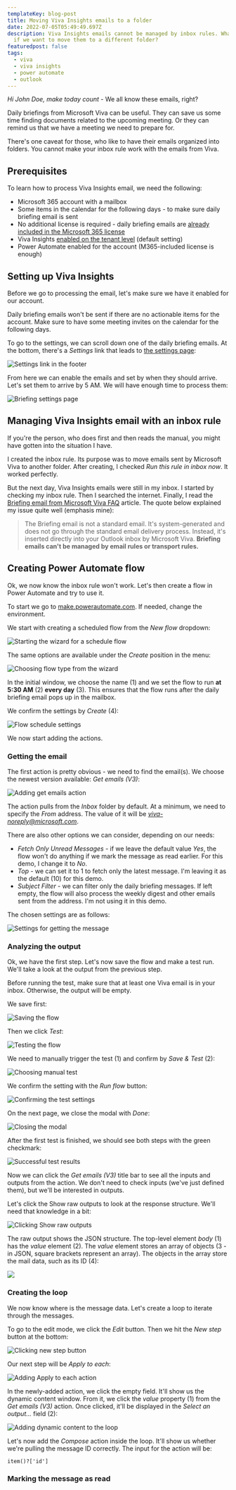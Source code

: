 ```yaml
---
templateKey: blog-post
title: Moving Viva Insights emails to a folder
date: 2022-07-05T05:49:49.697Z
description: Viva Insights emails cannot be managed by inbox rules. What to do
  if we want to move them to a different folder?
featuredpost: false
tags:
  - viva
  - viva insights
  - power automate
  - outlook
---
```

*Hi John Doe, make today count* - We all know these emails, right? 

Daily briefings from Microsoft Viva can be useful. They can save us some time finding documents related to the upcoming meeting. Or they can remind us that we have a meeting we need to prepare for.

There's one caveat for those, who like to have their emails organized into folders. You cannot make your inbox rule work with the emails from Viva.

## Prerequisites

To learn how to process Viva Insights email, we need the following:

* Microsoft 365 account with a mailbox
* Some items in the calendar for the following days - to make sure daily briefing email is sent
* No additional license is required - daily briefing emails are [already included in the Microsoft 365 license](https://www.microsoft.com/en-us/microsoft-viva/pricing)
* Viva Insights [enabled on the tenant level](https://docs.microsoft.com/en-us/viva/insights/personal/briefing/be-admin#tenant-level-configuration) (default setting)
* Power Automate enabled for the account (M365-included license is enough)

## Setting up Viva Insights

Before we go to processing the email, let's make sure we have it enabled for our account.

<Tip>

Daily briefing emails won't be sent if there are no actionable items for the account. Make sure to have some meeting invites on the calendar for the following days.

</Tip>

To go to the settings, we can scroll down one of the daily briefing emails. At the bottom, there's a *Settings* link that leads to [](https://cortana.office.com/settings)[the settings page](https://cortana.office.com/settings):

![Settings link in the footer](../../img/20220705-094930-wyggxwz1x6.png)

From here we can enable the emails and set by when they should arrive. Let's set them to arrive by 5 AM. We will have enough time to process them:

![Briefing settings page](../../img/20220705-095551-9urztlixlp.png)

## Managing Viva Insights email with an inbox rule

If you're the person, who does first and then reads the manual, you might have gotten into the situation I have.

I created the inbox rule. Its purpose was to move emails sent by Microsoft Viva to another folder. After creating, I checked *Run this rule in inbox now*. It worked perfectly.

But the next day, Viva Insights emails were still in my inbox. I started by checking my inbox rule. Then I searched the internet. Finally, I read the [Briefing email from Microsoft Viva FAQ](https://docs.microsoft.com/en-us/viva/insights/personal/briefing/be-faqs) article. The quote below explained my issue quite well (emphasis mine):

> The Briefing email is not a standard email. It's system-generated and does not go through the standard email delivery process. Instead, it's inserted directly into your Outlook inbox by Microsoft Viva. **Briefing emails can't be managed by email rules or transport rules.**

## Creating Power Automate flow

Ok, we now know the inbox rule won't work. Let's then create a flow in Power Automate and try to use it.

To start we go to [](https://flow.microsoft.com)[make.powerautomate.com](https://make.powerautomate.com/). If needed, change the environment.

We start with creating a scheduled flow from the *New flow* dropdown:

![Starting the wizard for a schedule flow](../../img/20220705-134338-kvvmu0nwhk.png)

The same options are available under the *Create* position in the menu:

![Choosing flow type from the wizard ](../../img/20220708-112629-w3qfiic6kv.png)

In the initial window, we choose the name (1) and we set the flow to run **at 5:30 AM** (2) **every day** (3). This ensures that the flow runs after the daily briefing email pops up in the mailbox.

We confirm the settings by *Create* (4):

![Flow schedule settings](../../img/20220705-134604-ktann1eefh.png)

We now start adding the actions.

### Getting the email

The first action is pretty obvious - we need to find the email(s). We choose the newest version available: *Get emails (V3)*:

![Adding get emails action](../../img/20220708-113918-flc333ydfk.png)

The action pulls from the *Inbox* folder by default. At a minimum, we need to specify the *From* address. The value of it will be *viva-noreply@microsoft.com*.

There are also other options we can consider, depending on our needs:

* *Fetch Only Unread Messages* - if we leave the default value *Yes*, the flow won't do anything if we mark the message as read earlier. For this demo, I change it to *No*.
* *Top* - we can set it to 1 to fetch only the latest message. I'm leaving it as the default (10) for this demo.
* *Subject Filter* - we can filter only the daily briefing messages. If left empty, the flow will also process the weekly digest and other emails sent from the address. I'm not using it in this demo. 

The chosen settings are as follows:

![Settings for getting the message](../../img/20220708-120503-b5ozqszyyy.png)

### Analyzing the output

Ok, we have the first step. Let's now save the flow and make a test run. We'll take a look at the output from the previous step.

<Note>

Before running the test, make sure that at least one Viva email is in your inbox. Otherwise, the output will be empty.

</Note>

We save first:

![Saving the flow](../../img/20220708-115320-wnjkvnpiio.png)

Then we click *Test*:

![Testing the flow](../../img/20220708-115346-1h42fypnwh.png)

We need to manually trigger the test (1) and confirm by *Save & Test* (2):

![Choosing manual test](../../img/20220708-115547-629mjorc2i.png)

We confirm the setting with the *Run flow* button:

![Confirming the test settings](../../img/20220708-115905-ckec41qkhw.png)

On the next page, we close the modal with *Done*:

![Closing the modal](../../img/20220708-120015-29sropafme.png)

After the first test is finished, we should see both steps with the green checkmark:

![Successful test results](../../img/20220708-120322-x1jaly7prt.png)

Now we can click the *Get emails (V3)* title bar to see all the inputs and outputs from the action. We don't need to check inputs (we've just defined them), but we'll be interested in outputs.

Let's click the Show raw outputs to look at the response structure. We'll need that knowledge in a bit:

![Clicking Show raw outputs](../../img/20220708-121019-bll5gjpnsc.png)

The raw output shows the JSON structure. The top-level element *body* (1) has the *value* element (2). The *value* element stores an array of objects (3 - in JSON, square brackets represent an array). The objects in the array store the mail data, such as its ID (4):

![](../../img/20220708-121145-6tyk8d3xxm.png)

### Creating the loop

We now know where is the message data. Let's create a loop to iterate through the messages.

To go to the edit mode, we click the *Edit* button. Then we hit the *New step* button at the bottom:

![Clicking new step button](../../img/20220708-122013-9rq0xrnd2e.png)

 Our next step will be *Apply to each*:

![Adding Apply to each action](../../img/20220708-122127-jkejrufztl.png)

In the newly-added action, we click the empty field. It'll show us the dynamic content window. From it, we click the *value* property (1) from the *Get emails (V3)* action. Once clicked, it'll be displayed in the *Select an output...* field (2):

![Adding dynamic content to the loop](../../img/20220708-122622-eqiizwqrj0.png)

Let's now add the *Compose* action inside the loop. It'll show us whether we're pulling the message ID correctly. The input for the action will be:

```text
item()?['id']
```



### Marking the message as read